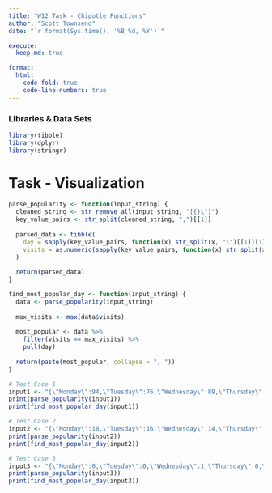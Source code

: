 ```yaml
---
title: "W12 Task - Chipotle Functions"
author: "Scott Townsend"
date: "`r format(Sys.time(), '%B %d, %Y')`"

execute:
  keep-md: true

format:
  html:
    code-fold: true
    code-line-numbers: true
---
```


### Libraries & Data Sets

```r
library(tibble)
library(dplyr)
library(stringr)
```

# Task - Visualization

```r
parse_popularity <- function(input_string) {
  cleaned_string <- str_remove_all(input_string, "[{}\"]")
  key_value_pairs <- str_split(cleaned_string, ",")[[1]]
  
  parsed_data <- tibble(
    day = sapply(key_value_pairs, function(x) str_split(x, ":")[[1]][1]),
    visits = as.numeric(sapply(key_value_pairs, function(x) str_split(x, ":")[[1]][2]))
  )
  
  return(parsed_data)
}

find_most_popular_day <- function(input_string) {
  data <- parse_popularity(input_string)
  
  max_visits <- max(data$visits)
  
  most_popular <- data %>%
    filter(visits == max_visits) %>%
    pull(day)
  
  return(paste(most_popular, collapse = ", "))
}

# Test Case 1
input1 <- "{\"Monday\":94,\"Tuesday\":76,\"Wednesday\":89,\"Thursday\":106,\"Friday\":130,\"Saturday\":128,\"Sunday\":58}"
print(parse_popularity(input1))
print(find_most_popular_day(input1))

# Test Case 2
input2 <- "{\"Monday\":18,\"Tuesday\":16,\"Wednesday\":14,\"Thursday\":27,\"Friday\":26,\"Saturday\":36,\"Sunday\":20}"
print(parse_popularity(input2))
print(find_most_popular_day(input2))

# Test Case 3
input3 <- "{\"Monday\":0,\"Tuesday\":0,\"Wednesday\":1,\"Thursday\":0,\"Friday\":0,\"Saturday\":1,\"Sunday\":0}"
print(parse_popularity(input3))
print(find_most_popular_day(input3))
```